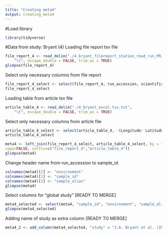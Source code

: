 ---
title: "Creating meta4"
output: creating_meta4
---

#Load library
```{r}

library(tidyverse)

```

#Data from study: Bryant (4)
Loading file report tsv file
```{r}
file_report_4 <- read_delim("./4_bryant_filereport_station_read_run_PRJNA318384_tsv.txt", 
    "\t", escape_double = FALSE, trim_ws = TRUE)
glimpse(file_report_4)
```

Select only necessary columns from file report
```{r}
file_report_4_select <- select(file_report_4, run_accession, scientific_name, Station)
file_report_4_select
```

Loading table from article tsv file
```{r}
article_table_4 <- read_delim("./4_bryant_excel.tsv.txt", 
    "\t", escape_double = FALSE, trim_ws = TRUE)

```
Select only necessary columns from article file
```{r}
article_table_4_select <- select(article_table_4, -(Longitude: Latitude))
article_table_4_select
```





```{r}
meta4 <- left_join(file_report_4_select, article_table_4_select, by = "Station",
copy=FALSE, suffix=c("file_report_4","article_table_4"))
glimpse(meta4)
```

Change header name from run_accession to sample_id
```{r}
colnames(meta4)[2] <- "environment"
colnames(meta4)[1] <- "sample_id"
colnames(meta4)[3] <- "sample_alias"
glimpse(meta4)
```
Select columns for "global study" [READY TO MERGE]
```{r}
meta4_selected <- select(meta4, "sample_id", "environment", "sample_alias")
glimpse(meta4_selected)
```
Adding name of study as extra column [READY TO MERGE]
```{r}
meta4_2 <- add_column(meta4_selected, "study" = "J.A. Bryant et al. (2016)", .after = "sample_alias")
```


















